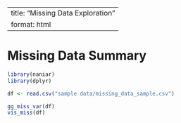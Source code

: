 
---
title: "Missing Data Exploration"
format: html
---

# Missing Data Summary

```r
library(naniar)
library(dplyr)

df <- read.csv("sample data/missing_data_sample.csv")

gg_miss_var(df)
vis_miss(df)
```
